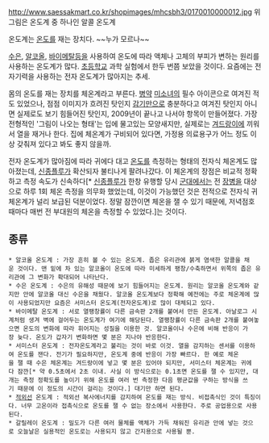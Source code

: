 http://www.saessakmart.co.kr/shopimages/mhcsbh3/0170010000012.jpg
위 그림은 온도계 중 하나인 알콜 온도계

온도계는 [[온도]]를 재는 장치다. ~~누가 모르나~~

[[수은]], [[알코올]], [[바이메탈]]등을 사용하여 온도에 따라 액체나 고체의 부피가 변하는 원리를 사용하는 온도계가 많다. [[초등학교]] 과학 실험에서 한두 번쯤 보았을 것이다. 요즘에는 전자기력을 사용하는 전자 온도계가 많아지는 추세.

몸의 온도를 재는 장치를 체온계라고 부른다. [[병약]] [[미소녀]]의 필수 아이콘으로 여겨진 적도 있었으나, 점점 이미지가 흐려진 탓인지 [[감기]]만으로 충분하다고 여겨진 탓인지 아니면 실제로도 보기 힘들어진 탓인지, 2009년이 끝나고 나서야 항목이 만들어졌다. 가장 전형적인 '그림이 나오는 형태'는 입에 물고있는 모양새지만, 실제로는 [[겨드랑이]]에 끼워서 열을 재거나 한다. 집에 체온계가 구비되어 있다면, 가정용 의료용구가 어느 정도 이상 갖춰져 있다고 봐도 좋지 않을까.

전자 온도계가 많아짐에 따라 귀에다 대고 [[온도]]를 측정하는 형태의 전자식 체온계도 많아졌는데, [[신종플루]]가 확산되자 불티나게 팔려나갔다. 이 체온계의 장점은 비교적 정확하고 측정 속도가 신속하다[* [[신종플루]]가 한창 유행할 당시 [[군대]]에서는 전 [[장병]]을 대상으로 하루 1회 체온 측정을 의무화 했었는데, 이것이 가능했던 것은 전적으로 전자식 귀 체온계가 널리 보급된 덕분이었다. 정말 잠깐이면 체온을 잴 수 있기 때문에, 저녁점호 때마다 매번 전 부대원의 체온을 측정할 수 있었다.]는 것이다.

== 종류 ==
 * 알코올 온도계 : 가장 흔히 볼 수 있는 온도계. 좁은 유리관에 붉게 염색한 알콜을 채운 것이다. 맨 밑에 차 있는 알코올이 온도에 따라 미세하게 팽창/수축하면서 위쪽의 좁은 유리관에 그 변화가 확대되어 나타난다.
 * 수은 온도계 : 수은의 유해성 때문에 보기 힘들어지는 온도계. 원리는 알코올 온도계와 같지만 안에 알코올 대신 수은을 채웠다. 알코올 온도계보다 정확해 예전에는 주로 체온계에 많이 사용되었지만 요즘은 서미스터 온도계(전자온도계)로 많이 대체되고 있다.
 * 바이메탈 온도계 : 서로 열팽창률이 다른 금속판 2개를 붙여서 만든 온도계. 아날로그 시계처럼 생겨 벽에 걸어두는 온도계가 여기에 해당된다. 열팽창률이 다른 금속판 2개를 붙여놓으면 온도의 변화에 따라 휘어지는 성질을 이용한 것. 알코올이나 수은에 비해 반응이 가장 늦다. 온도가 갑자기 변화하면 몇 분은 지나야 반응한다.
 * 서미스터 온도계 : 전자온도계라고 불리는 것이 바로 이것. 열을 감지하는 센서를 이용하여 온도를 잰다. 전기가 필요하지만, 온도계 중에 반응이 가장 빠르다. 한 예로 체온을 잴 때 수은 체온계는 겨드랑이에 넣고 몇 분은 있어야 되지만, 서미스터 체온계는 귀에다 잠깐[* 약 0.5초에서 2초 이내. 사실 이 방식으로는 0.1초면 온도를 잴 수 있지만, 대개는 측정 정확도를 높이기 위해 온도를 여러 번 측정한 다음 평균값을 구하는 방식을 쓰기 때문에 이 정도의 시간이 걸리는 것이다.] 대기만 하면 된다.
 * [[적외선]] 온도계 : 적외선 복사에너지를 감지하여 온도를 재는 방식. 비접촉식인 것이 특징이다. 너무 고온이라 접촉식으로 온도를 잴 수 없는 장소에서 사용한다. 주로 공업용으로 사용된다.
 * 갈릴레이 온도계 : 밀도가 다른 여러 물체를 액체가 가득 채워진 유리관 안에 넣는 것으로 오늘날은 실용적인 온도로는 사용되지 않고 간지용으로 사용될 뿐.

